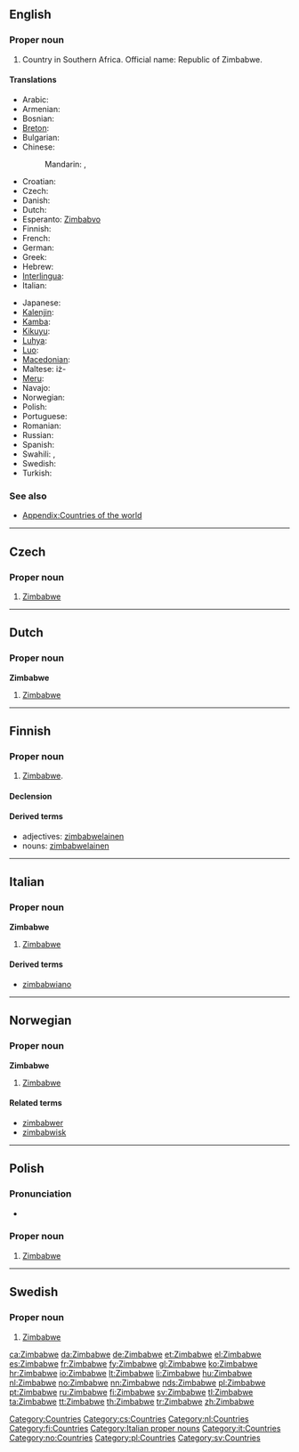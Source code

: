 ==English==
{{wikipedia}}

===Proper noun===
{{infl|en|proper noun}}

# Country in Southern Africa. Official name: Republic of Zimbabwe.

====Translations====
{{trans-top|Republic of Zimbabwe}}
* Arabic: {{t|ar|زيمبابوي|m|tr=Ziimbaabwiy}}
* Armenian: {{t-|hy|Զիմբաբվե|tr=Zimbabve}}
* Bosnian: {{t-|bs|Zimbabve|m}}
* [[Breton]]: {{t-|br|Zimbabwe|xs=Breton}} {{g|br}}
* Bulgarian: {{t-|bg|Зимбабве}}
* Chinese:
*: Mandarin: {{t-|cmn|津巴布韋|sc=Hani}},  {{t-|cmn|津巴布韦|tr=Jīnbābùwéi|sc=Hani}}
* Croatian: {{t+|hr|Zimbabve|m}}
* Czech: {{t-|cs|Zimbabwe|n}}
* Danish: {{t+|da|Zimbabwe}}
* Dutch: {{t+|nl|Zimbabwe}}
* Esperanto: [[Zimbabvo]]
* Finnish: {{t+|fi|Zimbabwe}}
* French: {{t+|fr|Zimbabwe|m}}
* German: {{t+|de|Simbabwe}}
* Greek: {{t+|el|Ζιμπάμπουε|f}}
* Hebrew: {{t|he|זימבבואה}}
* [[Interlingua]]: {{t-|ia|Zimbabwe|xs=Interlingua}}
* Italian: {{t-|it|Zimbabwe|m}}
{{trans-mid}}
* Japanese: {{t-|ja|ジンバブエ|tr=Jinbabue}}
* [[Kalenjin]]: {{tø|kln|Zimbabwe}}
* [[Kamba]]: {{tø|kam|Zimbabwe}}
* [[Kikuyu]]: {{tø|ki|Zimbabwe}}
* [[Luhya]]: {{tø|luy|Zimbabwe}}
* [[Luo]]: {{tø|luo|Zimbabwe}}
* [[Macedonian]]: {{t+|mk|Зимбабве|n|tr=Zimbábve}}
* Maltese: iż-{{t|mt|Żimbabwe|xs=Maltese}}
* [[Meru]]: {{tø|mer|Zimbabwe}}
* Navajo: {{tø|nv|Hooghan Tsé Bee Ádaalyaaí bikéyah}}
* Norwegian: {{t+|no|Zimbabwe}}
* Polish: {{t+|pl|Zimbabwe}}
* Portuguese: {{t+|pt|Zimbabué}}
* Romanian: {{t-|ro|Zimbabwe}}
* Russian: {{qualifier|indeclinable}} {{t-|ru|Зимбабве|n|tr=Zimbábve}}
* Spanish: {{t+|es|Zimbabue}}
* Swahili: {{t+|sw|bepari|xs=Swahili}},  {{t-|sw|Zimbabwe|xs=Swahili}}
* Swedish: {{t+|sv|Zimbabwe}}
* Turkish: {{t|tr|Zimbabve}}
{{trans-bottom}}

===See also===
* [[Appendix:Countries of the world]]

[[Category:Countries]]

----

==Czech==

===Proper noun===
{{cs-proper noun|g=n}}

# [[#English|Zimbabwe]]

[[Category:cs:Countries]]

----

==Dutch==

===Proper noun===
'''Zimbabwe''' {{n}}

# [[#English|Zimbabwe]]

[[Category:nl:Countries]]

----

==Finnish==
{{Finnish index|z}}

===Proper noun===
{{infl|fi|proper noun|sort=Zimbabve}}

# [[Zimbabwe#English|Zimbabwe]].

====Declension====
{{fi-decl-nalle|Zimbabw|nopl=1}}

====Derived terms====
* adjectives: [[zimbabwelainen]]
* nouns: [[zimbabwelainen]]

[[Category:fi:Countries]]

----

==Italian==
{{wikipedia|lang=it}}

===Proper noun===
'''Zimbabwe''' {{m}}

# [[#English|Zimbabwe]]

====Derived terms====
* [[zimbabwiano]]

[[Category:Italian proper nouns]]
[[Category:it:Countries]]

----

==Norwegian==

===Proper noun===
'''Zimbabwe'''

# [[#English|Zimbabwe]]

====Related terms====
* [[zimbabwer]]
* [[zimbabwisk]]

[[Category:no:Countries]]

----

==Polish==

===Pronunciation===
* {{IPA|/z̪imˈbabvɛ/|lang=pl}}

===Proper noun===
{{infl|pl|proper noun|g=n|undeclinable}}

# [[#English|Zimbabwe]]

[[Category:pl:Countries]]

----

==Swedish==

===Proper noun===
{{infl|sv|proper noun}}

# [[#English|Zimbabwe]]

[[Category:sv:Countries]]

[[ca:Zimbabwe]]
[[da:Zimbabwe]]
[[de:Zimbabwe]]
[[et:Zimbabwe]]
[[el:Zimbabwe]]
[[es:Zimbabwe]]
[[fr:Zimbabwe]]
[[fy:Zimbabwe]]
[[gl:Zimbabwe]]
[[ko:Zimbabwe]]
[[hr:Zimbabwe]]
[[io:Zimbabwe]]
[[lt:Zimbabwe]]
[[li:Zimbabwe]]
[[hu:Zimbabwe]]
[[nl:Zimbabwe]]
[[no:Zimbabwe]]
[[nn:Zimbabwe]]
[[nds:Zimbabwe]]
[[pl:Zimbabwe]]
[[pt:Zimbabwe]]
[[ru:Zimbabwe]]
[[fi:Zimbabwe]]
[[sv:Zimbabwe]]
[[tl:Zimbabwe]]
[[ta:Zimbabwe]]
[[tt:Zimbabwe]]
[[th:Zimbabwe]]
[[tr:Zimbabwe]]
[[zh:Zimbabwe]]